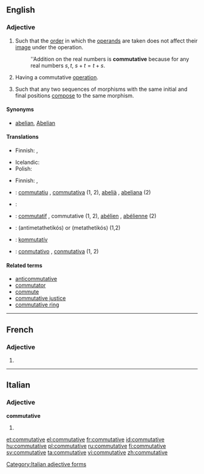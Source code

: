 ==English==

===Adjective===
{{en-adj|-}}

# {{mathematics|of a [[binary]] [[operation]]}} Such that the [[order]] in which the [[operand]]s are taken does not affect their [[image]] under the operation.
#: ''Addition on the real numbers is '''commutative''' because for any real numbers <math>s,t</math>, <math>s+t=t+s</math>.
# {{algebra|of an [[algebraic structure]]}} Having a commutative [[operation]].
# {{mathematics|of a [[diagram]] of [[morphism]]s}} Such that any two sequences of morphisms with the same initial and final positions [[compose]] to the same morphism.

====Synonyms====
* {{sense|of an algebraic structure}} [[abelian]], [[Abelian]]

====Translations====
{{trans-top|mathematics: such that order of operands does not affect result}}
* Finnish: {{t|fi|kommutatiivinen}}, {{t|fi|vaihdannainen}}
{{trans-mid}}
* Icelandic: {{t|is|víxlinn|m}}
* Polish: {{t|pl|przemienny|m}}
{{trans-bottom}}

{{trans-top|algebra: having a commutative operation}}
* Finnish: {{t|fi|kommutatiivinen}}, {{t|fi|vaihdannainen}}
{{trans-mid}}
{{trans-bottom}}

{{checktrans-top}}
* {{ttbc|Catalan}}: [[commutatiu]] {{m}}, [[commutativa]] {{f}} (1, 2), [[abelià]] {{m}}, [[abeliana]] {{f}} (2)
* {{ttbc|Czech}}: {{t-|cs|komutativní|m}}
* {{ttbc|French}}: [[commutatif]] {{m}}, commutative {{f}} (1, 2), [[abélien]] {{m}}, [[abélienne]] {{f}} (2)
{{trans-mid}}
* {{ttbc|Greek}}: {{t|el|αντιμεταθετικός|m}} (antimetathetikós) or {{t|el|μεταθετικός|m}} (metathetikós) (1,2)
* {{ttbc|Hungarian}}: [[kommutatív]]
* {{ttbc|Spanish}}: [[conmutativo]] {{m}}, [[conmutativa]] {{f}} (1, 2)
{{trans-bottom}}

====Related terms====
* [[anticommutative]]
* [[commutator]]
* [[commute]]
* [[commutative justice]]
* [[commutative ring]]

----

==French==

===Adjective===
{{fr-adj-form|f}}

# {{feminine of|commutatif|lang=fr}}

----

==Italian==

===Adjective===
'''commutative''' {{f}}

# {{feminine plural of|commutativo|lang=it}}

[[Category:Italian adjective forms]]

[[et:commutative]]
[[el:commutative]]
[[fr:commutative]]
[[id:commutative]]
[[hu:commutative]]
[[pl:commutative]]
[[ru:commutative]]
[[fi:commutative]]
[[sv:commutative]]
[[ta:commutative]]
[[vi:commutative]]
[[zh:commutative]]